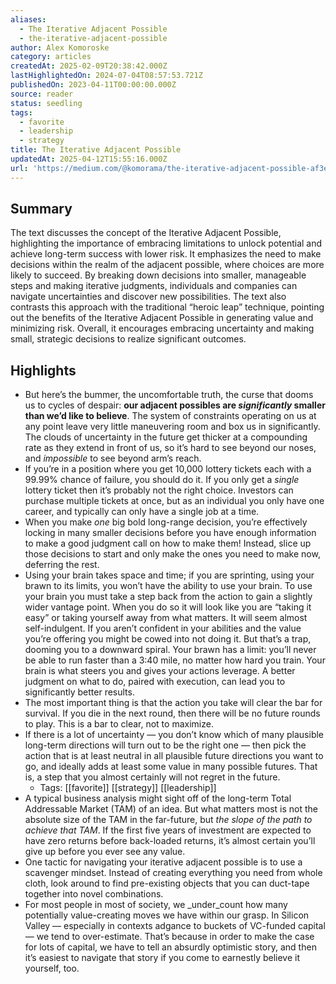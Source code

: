 ```yaml
---
aliases:
  - The Iterative Adjacent Possible
  - the-iterative-adjacent-possible
author: Alex Komoroske
category: articles
createdAt: 2025-02-09T20:38:42.000Z
lastHighlightedOn: 2024-07-04T08:57:53.721Z
publishedOn: 2023-04-11T00:00:00.000Z
source: reader
status: seedling
tags:
  - favorite
  - leadership
  - strategy
title: The Iterative Adjacent Possible
updatedAt: 2025-04-12T15:55:16.000Z
url: 'https://medium.com/@komorama/the-iterative-adjacent-possible-af3e7038357d'
---
```

## Summary

The text discusses the concept of the Iterative Adjacent Possible, highlighting the importance of embracing limitations to unlock potential and achieve long-term success with lower risk. It emphasizes the need to make decisions within the realm of the adjacent possible, where choices are more likely to succeed. By breaking down decisions into smaller, manageable steps and making iterative judgments, individuals and companies can navigate uncertainties and discover new possibilities. The text also contrasts this approach with the traditional “heroic leap” technique, pointing out the benefits of the Iterative Adjacent Possible in generating value and minimizing risk. Overall, it encourages embracing uncertainty and making small, strategic decisions to realize significant outcomes.

## Highlights

- But here’s the bummer, the uncomfortable truth, the curse that dooms us to cycles of despair: **our adjacent possibles are _significantly_ smaller than we’d like to believe**. The system of constraints operating on us at any point leave very little maneuvering room and box us in significantly. The clouds of uncertainty in the future get thicker at a compounding rate as they extend in front of us, so it’s hard to see beyond our noses, and _impossible_ to see beyond arm’s reach.
- If you’re in a position where you get 10,000 lottery tickets each with a 99.99% chance of failure, you should do it. If you only get a _single_ lottery ticket then it’s probably not the right choice. Investors can purchase multiple tickets at once, but as an individual you only have one career, and typically can only have a single job at a time.
- When you make _one_ big bold long-range decision, you’re effectively locking in many smaller decisions before you have enough information to make a good judgment call on how to make them! Instead, slice up those decisions to start and only make the ones you need to make now, deferring the rest.
- Using your brain takes space and time; if you are sprinting, using your brawn to its limits, you won’t have the ability to use your brain. To use your brain you must take a step back from the action to gain a slightly wider vantage point. When you do so it will look like you are “taking it easy” or taking yourself away from what matters. It will seem almost self-indulgent. If you aren’t confident in your abilities and the value you’re offering you might be cowed into not doing it. But that’s a trap, dooming you to a downward spiral. Your brawn has a limit: you’ll never be able to run faster than a 3:40 mile, no matter how hard you train. Your brain is what steers you and gives your actions leverage. A better judgment on what to do, paired with execution, can lead you to significantly better results.
- The most important thing is that the action you take will clear the bar for survival. If you die in the next round, then there will be no future rounds to play. This is a bar to clear, not to maximize.
- If there is a lot of uncertainty — you don’t know which of many plausible long-term directions will turn out to be the right one — then pick the action that is at least neutral in all plausible future directions you want to go, and ideally adds at least some value in many possible futures. That is, a step that you almost certainly will not regret in the future.
    - Tags: [[favorite]] [[strategy]] [[leadership]]
- A typical business analysis might sight off of the long-term Total Addressable Market (TAM) of an idea. But what matters most is not the absolute size of the TAM in the far-future, but _the slope of the path to achieve that TAM_. If the first five years of investment are expected to have zero returns before back-loaded returns, it’s almost certain you’ll give up before you ever see any value.
- One tactic for navigating your iterative adjacent possible is to use a scavenger mindset. Instead of creating everything you need from whole cloth, look around to find pre-existing objects that you can duct-tape together into novel combinations.
- For most people in most of society, we _under_count how many potentially value-creating moves we have within our grasp. In Silicon Valley — especially in contexts adgance to buckets of VC-funded capital — we tend to over-estimate. That’s because in order to make the case for lots of capital, we have to tell an absurdly optimistic story, and then it’s easiest to navigate that story if you come to earnestly believe it yourself, too.

